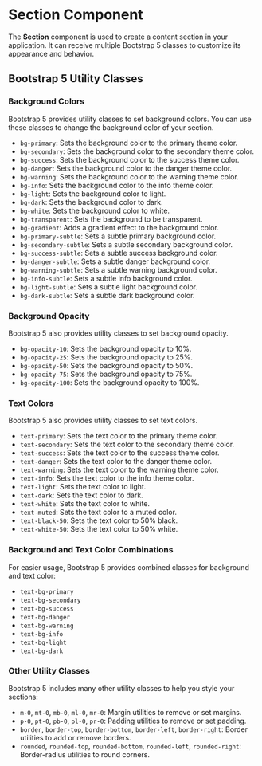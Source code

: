 # Section Component
The **Section** component is used to create a content section in your application. It can receive multiple Bootstrap 5 classes to customize its appearance and behavior.

## Bootstrap 5 Utility Classes

### Background Colors

Bootstrap 5 provides utility classes to set background colors. You can use these classes to change the background color of your section.

- `bg-primary`: Sets the background color to the primary theme color.
- `bg-secondary`: Sets the background color to the secondary theme color.
- `bg-success`: Sets the background color to the success theme color.
- `bg-danger`: Sets the background color to the danger theme color.
- `bg-warning`: Sets the background color to the warning theme color.
- `bg-info`: Sets the background color to the info theme color.
- `bg-light`: Sets the background color to light.
- `bg-dark`: Sets the background color to dark.
- `bg-white`: Sets the background color to white.
- `bg-transparent`: Sets the background to be transparent.
- `bg-gradient`: Adds a gradient effect to the background color.
- `bg-primary-subtle`: Sets a subtle primary background color.
- `bg-secondary-subtle`: Sets a subtle secondary background color.
- `bg-success-subtle`: Sets a subtle success background color.
- `bg-danger-subtle`: Sets a subtle danger background color.
- `bg-warning-subtle`: Sets a subtle warning background color.
- `bg-info-subtle`: Sets a subtle info background color.
- `bg-light-subtle`: Sets a subtle light background color.
- `bg-dark-subtle`: Sets a subtle dark background color.

### Background Opacity

Bootstrap 5 also provides utility classes to set background opacity.

- `bg-opacity-10`: Sets the background opacity to 10%.
- `bg-opacity-25`: Sets the background opacity to 25%.
- `bg-opacity-50`: Sets the background opacity to 50%.
- `bg-opacity-75`: Sets the background opacity to 75%.
- `bg-opacity-100`: Sets the background opacity to 100%.

### Text Colors

Bootstrap 5 also provides utility classes to set text colors.

- `text-primary`: Sets the text color to the primary theme color.
- `text-secondary`: Sets the text color to the secondary theme color.
- `text-success`: Sets the text color to the success theme color.
- `text-danger`: Sets the text color to the danger theme color.
- `text-warning`: Sets the text color to the warning theme color.
- `text-info`: Sets the text color to the info theme color.
- `text-light`: Sets the text color to light.
- `text-dark`: Sets the text color to dark.
- `text-white`: Sets the text color to white.
- `text-muted`: Sets the text color to a muted color.
- `text-black-50`: Sets the text color to 50% black.
- `text-white-50`: Sets the text color to 50% white.

### Background and Text Color Combinations

For easier usage, Bootstrap 5 provides combined classes for background and text color:

- `text-bg-primary`
- `text-bg-secondary`
- `text-bg-success`
- `text-bg-danger`
- `text-bg-warning`
- `text-bg-info`
- `text-bg-light`
- `text-bg-dark`

### Other Utility Classes

Bootstrap 5 includes many other utility classes to help you style your sections:

- `m-0`, `mt-0`, `mb-0`, `ml-0`, `mr-0`: Margin utilities to remove or set margins.
- `p-0`, `pt-0`, `pb-0`, `pl-0`, `pr-0`: Padding utilities to remove or set padding.
- `border`, `border-top`, `border-bottom`, `border-left`, `border-right`: Border utilities to add or remove borders.
- `rounded`, `rounded-top`, `rounded-bottom`, `rounded-left`, `rounded-right`: Border-radius utilities to round corners.
